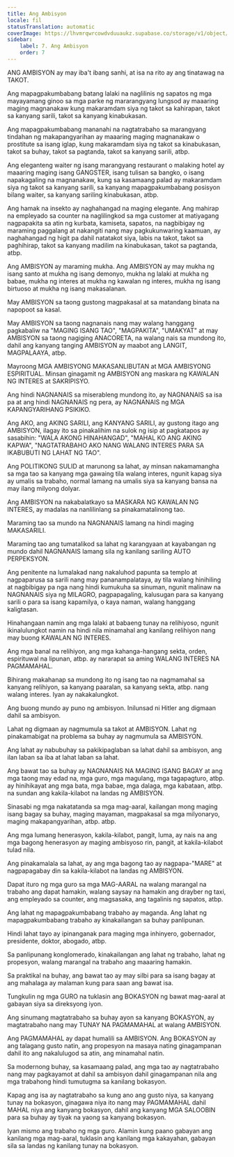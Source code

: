 ```yaml
---
title: Ang Ambisyon
locale: fil
statusTranslation: automatic
coverImage: https://lhvmrqwrcowdvduuaukz.supabase.co/storage/v1/object/public/strapi-uploads/small_cover-educacion-fundamental.webp-2d51a7828a2b1309555be27f7e2a61a0.webp
sidebar:
    label: 7. Ang Ambisyon
    order: 7
---
```

ANG AMBISYON ay may iba't ibang sanhi, at isa na rito ay ang tinatawag na TAKOT.

Ang mapagpakumbabang batang lalaki na naglilinis ng sapatos ng mga mayayamang ginoo sa mga parke ng mararangyang lungsod ay maaaring maging magnanakaw kung makaramdam siya ng takot sa kahirapan, takot sa kanyang sarili, takot sa kanyang kinabukasan.

Ang mapagpakumbabang mananahi na nagtatrabaho sa marangyang tindahan ng makapangyarihan ay maaaring maging magnanakaw o prostitute sa isang iglap, kung makaramdam siya ng takot sa kinabukasan, takot sa buhay, takot sa pagtanda, takot sa kanyang sarili, atbp.

Ang eleganteng waiter ng isang marangyang restaurant o malaking hotel ay maaaring maging isang GANGSTER, isang tulisan sa bangko, o isang napakagaling na magnanakaw, kung sa kasamaang palad ay makaramdam siya ng takot sa kanyang sarili, sa kanyang mapagpakumbabang posisyon bilang waiter, sa kanyang sariling kinabukasan, atbp.

Ang hamak na insekto ay naghahangad na maging elegante. Ang mahirap na empleyado sa counter na naglilingkod sa mga customer at matiyagang nagpapakita sa atin ng kurbata, kamiseta, sapatos, na nagbibigay ng maraming paggalang at nakangiti nang may pagkukunwaring kaamuan, ay naghahangad ng higit pa dahil natatakot siya, labis na takot, takot sa paghihirap, takot sa kanyang madilim na kinabukasan, takot sa pagtanda, atbp.

Ang AMBISYON ay maraming mukha. Ang AMBISYON ay may mukha ng isang santo at mukha ng isang demonyo, mukha ng lalaki at mukha ng babae, mukha ng interes at mukha ng kawalan ng interes, mukha ng isang birtuoso at mukha ng isang makasalanan.

May AMBISYON sa taong gustong magpakasal at sa matandang binata na napopoot sa kasal.

May AMBISYON sa taong nagnanais nang may walang hanggang pagkabaliw na "MAGING ISANG TAO", "MAGPAKITA", "UMAKYAT" at may AMBISYON sa taong nagiging ANACORETA, na walang nais sa mundong ito, dahil ang kanyang tanging AMBISYON ay maabot ang LANGIT, MAGPALAAYA, atbp.

Mayroong MGA AMBISYONG MAKASANLIBUTAN at MGA AMBISYONG ESPIRITUAL. Minsan ginagamit ng AMBISYON ang maskara ng KAWALAN NG INTERES at SAKRIPISYO.

Ang hindi NAGNANAIS sa miserableng mundong ito, ay NAGNANAIS sa isa pa at ang hindi NAGNANAIS ng pera, ay NAGNANAIS ng MGA KAPANGYARIHANG PSIKIKO.

Ang AKO, ang AKING SARILI, ang KANYANG SARILI, ay gustong itago ang AMBISYON, ilagay ito sa pinakalihim na sulok ng isip at pagkatapos ay sasabihin: "WALA AKONG HINAHANGAD", "MAHAL KO ANG AKING KAPWA", "NAGTATRABAHO AKO NANG WALANG INTERES PARA SA IKABUBUTI NG LAHAT NG TAO".

Ang POLITIKONG SULID at marunong sa lahat, ay minsan nakamamangha sa mga tao sa kanyang mga gawaing tila walang interes, ngunit kapag siya ay umalis sa trabaho, normal lamang na umalis siya sa kanyang bansa na may ilang milyong dolyar.

Ang AMBISYON na nakabalatkayo sa MASKARA NG KAWALAN NG INTERES, ay madalas na nanlilinlang sa pinakamatalinong tao.

Maraming tao sa mundo na NAGNANAIS lamang na hindi maging MAKASARILI.

Maraming tao ang tumatalikod sa lahat ng karangyaan at kayabangan ng mundo dahil NAGNANAIS lamang sila ng kanilang sariling AUTO PERPEKSYON.

Ang penitente na lumalakad nang nakaluhod papunta sa templo at nagpaparusa sa sarili nang may pananampalataya, ay tila walang hinihiling at nagbibigay pa nga nang hindi kumukuha sa sinuman, ngunit malinaw na NAGNANAIS siya ng MILAGRO, pagpapagaling, kalusugan para sa kanyang sarili o para sa isang kapamilya, o kaya naman, walang hanggang kaligtasan.

Hinahangaan namin ang mga lalaki at babaeng tunay na relihiyoso, ngunit ikinalulungkot namin na hindi nila minamahal ang kanilang relihiyon nang may buong KAWALAN NG INTERES.

Ang mga banal na relihiyon, ang mga kahanga-hangang sekta, orden, espirituwal na lipunan, atbp. ay nararapat sa aming WALANG INTERES NA PAGMAMAHAL.

Bihirang makahanap sa mundong ito ng isang tao na nagmamahal sa kanyang relihiyon, sa kanyang paaralan, sa kanyang sekta, atbp. nang walang interes. Iyan ay nakakalungkot.

Ang buong mundo ay puno ng ambisyon. Inilunsad ni Hitler ang digmaan dahil sa ambisyon.

Lahat ng digmaan ay nagmumula sa takot at AMBISYON. Lahat ng pinakamabigat na problema sa buhay ay nagmumula sa AMBISYON.

Ang lahat ay nabubuhay sa pakikipaglaban sa lahat dahil sa ambisyon, ang ilan laban sa iba at lahat laban sa lahat.

Ang bawat tao sa buhay ay NAGNANAIS NA MAGING ISANG BAGAY at ang mga taong may edad na, mga guro, mga magulang, mga tagapagturo, atbp. ay hinihikayat ang mga bata, mga babae, mga dalaga, mga kabataan, atbp. na sundan ang kakila-kilabot na landas ng AMBISYON.

Sinasabi ng mga nakatatanda sa mga mag-aaral, kailangan mong maging isang bagay sa buhay, maging mayaman, magpakasal sa mga milyonaryo, maging makapangyarihan, atbp. atbp.

Ang mga lumang henerasyon, kakila-kilabot, pangit, luma, ay nais na ang mga bagong henerasyon ay maging ambisyoso rin, pangit, at kakila-kilabot tulad nila.

Ang pinakamalala sa lahat, ay ang mga bagong tao ay nagpapa-"MARE" at nagpapagabay din sa kakila-kilabot na landas ng AMBISYON.

Dapat ituro ng mga guro sa mga MAG-AARAL na walang marangal na trabaho ang dapat hamakin, walang saysay na hamakin ang drayber ng taxi, ang empleyado sa counter, ang magsasaka, ang tagalinis ng sapatos, atbp.

Ang lahat ng mapagpakumbabang trabaho ay maganda. Ang lahat ng mapagpakumbabang trabaho ay kinakailangan sa buhay panlipunan.

Hindi lahat tayo ay ipinanganak para maging mga inhinyero, gobernador, presidente, doktor, abogado, atbp.

Sa panlipunang konglomerado, kinakailangan ang lahat ng trabaho, lahat ng propesyon, walang marangal na trabaho ang maaaring hamakin.

Sa praktikal na buhay, ang bawat tao ay may silbi para sa isang bagay at ang mahalaga ay malaman kung para saan ang bawat isa.

Tungkulin ng mga GURO na tuklasin ang BOKASYON ng bawat mag-aaral at gabayan siya sa direksyong iyon.

Ang sinumang magtatrabaho sa buhay ayon sa kanyang BOKASYON, ay magtatrabaho nang may TUNAY NA PAGMAMAHAL at walang AMBISYON.

Ang PAGMAMAHAL ay dapat humalili sa AMBISYON. Ang BOKASYON ay ang talagang gusto natin, ang propesyon na masaya nating ginagampanan dahil ito ang nakalulugod sa atin, ang minamahal natin.

Sa modernong buhay, sa kasamaang palad, ang mga tao ay nagtatrabaho nang may pagkayamot at dahil sa ambisyon dahil ginagampanan nila ang mga trabahong hindi tumutugma sa kanilang bokasyon.

Kapag ang isa ay nagtatrabaho sa kung ano ang gusto niya, sa kanyang tunay na bokasyon, ginagawa niya ito nang may PAGMAMAHAL dahil MAHAL niya ang kanyang bokasyon, dahil ang kanyang MGA SALOOBIN para sa buhay ay tiyak na yaong sa kanyang bokasyon.

Iyan mismo ang trabaho ng mga guro. Alamin kung paano gabayan ang kanilang mga mag-aaral, tuklasin ang kanilang mga kakayahan, gabayan sila sa landas ng kanilang tunay na bokasyon.

